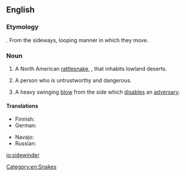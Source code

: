 ==English==
{{wikipedia}}
===Etymology===
{{compound|side|winder}}. From the sideways, looping manner in which they move.

===Noun===
{{en-noun}}

# A North American [[rattlesnake]], {{taxlink|Crotalus cerastes|species}}, that inhabits lowland deserts.
# {{context|slang|lang=en}} A person who is untrustworthy and dangerous.
# {{context|slang|dated|lang=en}} A heavy swinging [[blow]] from the side which [[disable]]s an [[adversary]].

====Translations====
{{trans-top|Snake ''Crotalus cerastes''}}
* Finnish: {{t|fi|sarvikalkkarokäärme}}
* German: {{t|de|Seitenwinder-Klapperschlange|f}}
{{trans-mid}}
* Navajo: {{t|nv|tłʼiish bichóhí}}
* Russian: {{t|ru|рогатая гремучая змея|f|tr=rogátaja gremúčaja zmejá|sc=Cyrl}}
{{trans-bottom}}

[[Category:en:Snakes]]

[[io:sidewinder]]